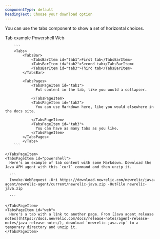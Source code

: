 ```yaml
---
componentType: default
headingText: Choose your download option
---
```


You can use the tabs component to show a set of horizontal choices.

<Tabs>
  <TabsBar>
    <TabsBarItem id="tabs">Tab example</TabsBarItem>
    <TabsBarItem id="powershell">Powershell</TabsBarItem>
    <TabsBarItem id="web">Web</TabsBarItem>
  </TabsBar>

  <TabsPages>
    <TabsPageItem id="tabs">
        
        ```
        <Tabs>
            <TabsBar>
                <TabsBarItem id="tab1">First tab</TabsBarItem>
                <TabsBarItem id="tab2">Second tab</TabsBarItem>
                <TabsBarItem id="tab3">Third tab</TabsBarItem>
            </TabsBar>

            <TabsPages>
                <TabsPageItem id="tab1">
                  Put content in the tab, like you would a collapser.

                </TabsPageItem>
                <TabsPageItem id="tab2">
                  You can use Markdown here, like you would elsewhere in the docs site.

                </TabsPageItem>
                <TabsPageItem id="tab3">
                  You can have as many tabs as you like. 
                </TabsPageItem>
            </TabsPages>
            </Tabs>
        ```

    </TabsPageItem>
    <TabsPageItem id="powershell">
      Here's an example of tab content with some Markdown. Download the Java APM agent with this `curl` command and then unzip it.

      ```
      Invoke-WebRequest -Uri https://download.newrelic.com/newrelic/java-agent/newrelic-agent/current/newrelic-java.zip -OutFile newrelic-java.zip

      ```

    </TabsPageItem>
    <TabsPageItem id="web">
      Here's a tab with a link to another page. From [Java agent release notes](https://docs.newrelic.com/docs/release-notes/agent-release-notes/java-release-notes/), download `newrelic-java.zip` to a temporary directory and unzip it. 
    </TabsPageItem>
  </TabsPages>
</Tabs>

